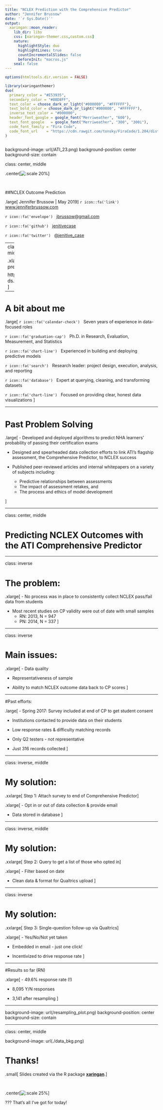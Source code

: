 ```yaml
---
title: "NCLEX Prediction with the Comprehensive Predictor" 
author: "Jennifer Brussow"
date: '`r Sys.Date()`'
output:
  xaringan::moon_reader:
    lib_dir: libs
    css: [xaringan-themer.css,custom.css]
    nature:
      highlightStyle: duo
      highlightLines: true
      countIncrementalSlides: false
      beforeInit: "macros.js"
    seal: false
---
```


```r
options(htmltools.dir.version = FALSE)
```

```r
library(xaringanthemer)
duo(
  primary_color = "#E53935",
  secondary_color = "#80D8FF",
  text_color = choose_dark_or_light("#000000", "#FFFFFF"),
  text_bold_color = choose_dark_or_light("#000000", "#FFFFFF"),
  inverse_text_color = "#000000",
  header_font_google = google_font("Merriweather", "600"),
  text_font_google   = google_font("Merriweather", "300", "300i"),
  code_font_family = "Fira Code",
  code_font_url    = "https://cdn.rawgit.com/tonsky/FiraCode/1.204/distr/fira_code.css"
)



```

background-image: url(/ATI_23.png)
background-position: center
background-size: contain

class: center, middle

.center[![:scale 20%](/ati_logo.png)]

&nbsp;

##NCLEX Outcome Prediction

.large[
Jennifer Brussow | May 2019
]
`r icon::fa('link')` &nbsp; [www.jenniferbrussow.com](http://www.jenniferbrussow.com)

`r icon::fa('envelope')` &nbsp; [jbrussow@gmail.com](mailto:jbrussow@gmail.com)

`r icon::fa('github')` &nbsp; [jenitivecase](http://github.com/jenitivecase)

`r icon::fa('twitter')` &nbsp; [@jenitive_case](https://twitter.com/jenitive_case)


---
class: center, middle

.xlarge[
This presentation:

http://jb-ati-ds.netlify.com
]

---

# A bit about me

.large[
`r icon::fa('calendar-check')` &nbsp; Seven years of experience in data-focused roles

`r icon::fa('graduation-cap')` &nbsp; Ph.D. in Research, Evaluation, Measurement, and Statistics

`r icon::fa('chart-line')` &nbsp; Experienced in building and deploying predictive models

`r icon::fa('search')` &nbsp; Research leader: project design, execution, analysis, and reporting

`r icon::fa('database')` &nbsp; Expert at querying, cleaning, and transforming datasets

`r icon::fa('chart-line')` &nbsp; Focused on providing clear, honest data visualizations
]

---

# Past Problem Solving

.large[
- Developed and deployed algorithms to predict NHA learners' probability of passing their certification exams

- Designed and spearheaded data collection efforts to link ATI's flagship assessment, the Comprehensive Predictor, to NCLEX success

- Published peer-reviewed articles and internal whitepapers on a variety of subjects including:
  + Predictive relationships between assessments
  + The impact of assessment retakes, and 
  + The process and ethics of model development


]

---

class: center, middle

# Predicting NCLEX Outcomes with the ATI Comprehensive Predictor

---


class: inverse

# The problem:

.xlarge[
- No process was in place to consistently collect NCLEX pass/fail data from students

- Most recent studies on CP validity were out of date with small samples
  + RN: 2013, N = 947
  + PN: 2014, N = 337
]

---

class: inverse

# Main issues:

.xlarge[
- Data quality

- Representativeness of sample

- Ability to match NCLEX outcome data back to CP scores
]

---


#Past efforts:

.large[
- Spring 2017: Survey included at end of CP to get student consent

- Institutions contacted to provide data on their students

- Low response rates & difficulty matching records

- Only Q2 testers - not representative

- Just 316 records collected
]

---

class: inverse, middle

# My solution:

.xxlarge[
Step 1: Attach survey to end of Comprehensive Predictor
]

.xlarge[
- Opt in or out of data collection & provide email

- Data stored in database
]

---

class: inverse, middle

# My solution:

.xxlarge[
Step 2: Query to get a list of those who opted in
]

.xlarge[
- Filter based on date

- Clean data & format for Qualtrics upload
]

---

class: inverse

# My solution:

.xxlarge[
Step 3: Single-question follow-up via Qualtrics
]

.xlarge[
- Yes/No/Not yet taken

- Embedded in email - just one click!

- Incentivized to drive response rate
]

---

#Results so far (RN)

.xlarge[
- 49.6% response rate (!)

- 8,095 Y/N responses

- 3,141 after resampling
]

---

background-image: url(/resampling_plot.png)
background-position: center
background-size: contain

---

class: center, middle

background-image: url(./data_bkg.png)

# Thanks!


.small[
Slides created via the R package [**xaringan**](https://github.com/yihui/xaringan).
]

&nbsp;

.center[![:scale 25%](/ati_logo.png)]

???
That's all I've got for today!

